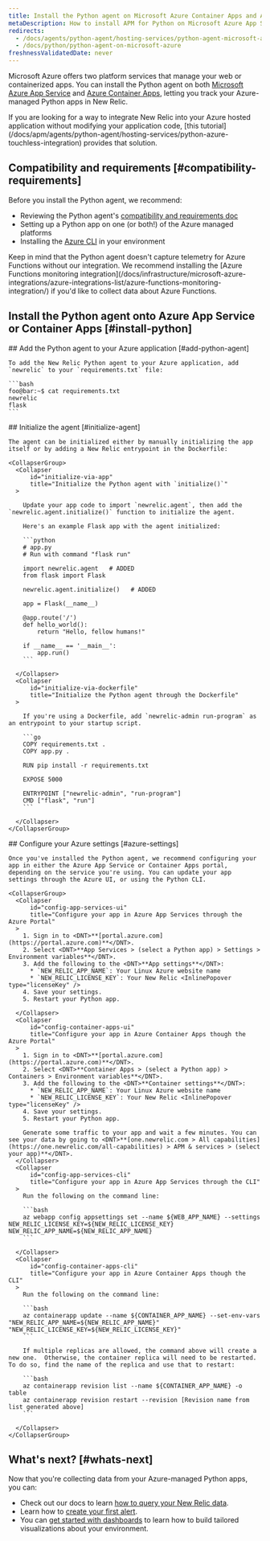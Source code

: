 ```yaml
---
title: Install the Python agent on Microsoft Azure Container Apps and App Service
metaDescription: How to install APM for Python on Microsoft Azure App Services and Container Apps.
redirects:
  - /docs/agents/python-agent/hosting-services/python-agent-microsoft-azure
  - /docs/python/python-agent-on-microsoft-azure
freshnessValidatedDate: never
---
```


Microsoft Azure offers two platform services that manage your web or containerized apps. You can install the Python agent on both [Microsoft Azure App Service](https://learn.microsoft.com/en-us/azure/app-service/overview) and [Azure Container Apps](https://learn.microsoft.com/en-us/azure/container-apps/overview), letting you track your Azure-managed Python apps in New Relic.

<Callout title="tip">
  If you are looking for a way to integrate New Relic into your Azure hosted application without modifying your application code, [this tutorial](/docs/apm/agents/python-agent/hosting-services/python-azure-touchless-integration) provides that solution.
</Callout>

## Compatibility and requirements [#compatibility-requirements]

Before you install the Python agent, we recommend: 

* Reviewing the Python agent's [compatibility and requirements doc](/docs/agents/python-agent/getting-started/compatibility-requirements-python-agent)
* Setting up a Python app on one (or both!) of the Azure managed platforms
* Installing the [Azure CLI](https://learn.microsoft.com/en-us/cli/azure/install-azure-cli-macos) in your environment

<Callout variant="tip" title="Info">
Keep in mind that the Python agent doesn't capture telemetry for Azure Functions without our integration. We recommend installing the [Azure Functions monitoring integration](/docs/infrastructure/microsoft-azure-integrations/azure-integrations-list/azure-functions-monitoring-integration/) if you'd like to collect data about Azure Functions.
</Callout>

## Install the Python agent onto Azure App Service or Container Apps [#install-python]

<Steps>
  <Step>
    ## Add the Python agent to your Azure application [#add-python-agent]

    To add the New Relic Python agent to your Azure application, add `newrelic` to your `requirements.txt` file:

    ```bash
    foo@bar:~$ cat requirements.txt 
    newrelic
    flask
    ```

  </Step>
  <Step>
    ## Initialize the agent [#initialize-agent]

    The agent can be initialized either by manually initializing the app itself or by adding a New Relic entrypoint in the Dockerfile:

    <CollapserGroup>
      <Collapser
          id="initialize-via-app"
          title="Initialize the Python agent with `initialize()`"
      >
        
        Update your app code to import `newrelic.agent`, then add the `newrelic.agent.initialize()` function to initialize the agent. 

        Here's an example Flask app with the agent initialized:

        ```python
        # app.py
        # Run with command "flask run"

        import newrelic.agent   # ADDED
        from flask import Flask

        newrelic.agent.initialize()   # ADDED

        app = Flask(__name__)

        @app.route('/')
        def hello_world():
            return "Hello, fellow humans!"

        if __name__ == '__main__':
            app.run()
        ```

      </Collapser>
      <Collapser
          id="initialize-via-dockerfile"
          title="Initialize the Python agent through the Dockerfile"
      >
        
        If you're using a Dockerfile, add `newrelic-admin run-program` as an entrypoint to your startup script.

        ```go
        COPY requirements.txt .
        COPY app.py .

        RUN pip install -r requirements.txt

        EXPOSE 5000

        ENTRYPOINT ["newrelic-admin", "run-program"]
        CMD ["flask", "run"]
        ```

      </Collapser>
    </CollapserGroup>

  </Step>
  <Step>
    ## Configure your Azure settings [#azure-settings]

    Once you've installed the Python agent, we recommend configuring your app in either the Azure App Service or Container Apps portal, depending on the service you're using. You can update your app settings through the Azure UI, or using the Python CLI. 

    <CollapserGroup>
      <Collapser
          id="config-app-services-ui"
          title="Configure your app in Azure App Services through the Azure Portal"
      >
        1. Sign in to <DNT>**[portal.azure.com](https://portal.azure.com)**</DNT>.
        2. Select <DNT>**App Services > (select a Python app) > Settings > Environment variables**</DNT>.
        3. Add the following to the <DNT>**App settings**</DNT>:
          * `NEW_RELIC_APP_NAME`: Your Linux Azure website name
          * `NEW_RELIC_LICENSE_KEY`: Your New Relic <InlinePopover type="licenseKey" />
        4. Save your settings.
        5. Restart your Python app.

      </Collapser>
      <Collapser
          id="config-container-apps-ui"
          title="Configure your app in Azure Container Apps though the Azure Portal"
      >
        1. Sign in to <DNT>**[portal.azure.com](https://portal.azure.com)**</DNT>.
        2. Select <DNT>**Container Apps > (select a Python app) > Containers > Environment variables**</DNT>.
        3. Add the following to the <DNT>**Container settings**</DNT>:
          * `NEW_RELIC_APP_NAME`: Your Linux Azure website name
          * `NEW_RELIC_LICENSE_KEY`: Your New Relic <InlinePopover type="licenseKey" />
        4. Save your settings.
        5. Restart your Python app.

        Generate some traffic to your app and wait a few minutes. You can see your data by going to <DNT>**[one.newrelic.com > All capabilities](https://one.newrelic.com/all-capabilities) > APM & services > (select your app)**</DNT>.
      </Collapser>
      <Collapser
          id="config-app-services-cli"
          title="Configure your app in Azure App Services through the CLI"
      >
        Run the following on the command line: 

        ```bash
        az webapp config appsettings set --name ${WEB_APP_NAME} --settings NEW_RELIC_LICENSE_KEY=${NEW_RELIC_LICENSE_KEY} NEW_RELIC_APP_NAME=${NEW_RELIC_APP_NAME}
        ```

      </Collapser>
      <Collapser
          id="config-container-apps-cli"
          title="Configure your app in Azure Container Apps though the CLI"
      >
        Run the following on the command line:

        ```bash
        az containerapp update --name ${CONTAINER_APP_NAME} --set-env-vars "NEW_RELIC_APP_NAME=${NEW_RELIC_APP_NAME}" "NEW_RELIC_LICENSE_KEY=${NEW_RELIC_LICENSE_KEY}"
        ```

        If multiple replicas are allowed, the command above will create a new one.  Otherwise, the container replica will need to be restarted. To do so, find the name of the replica and use that to restart:

        ```bash
        az containerapp revision list --name ${CONTAINER_APP_NAME} -o table
        az containerapp revision restart --revision [Revision name from list generated above]
        ```

      </Collapser>
    </CollapserGroup>
  </Step>
</Steps>

## What's next? [#whats-next]

Now that you're collecting data from your Azure-managed Python apps, you can:

* Check out our docs to learn [how to query your New Relic data](/docs/query-your-data/explore-query-data/get-started/introduction-querying-new-relic-data).
* Learn how to [create your first alert](/docs/alerts/create-alert/create-alert-condition/alert-conditions).
* You can [get started with dashboards](/docs/query-your-data/explore-query-data/dashboards/introduction-dashboards) to learn how to build tailored visualizations about your environment.
